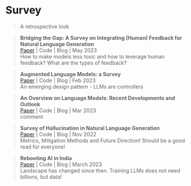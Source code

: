 # Survey
> A retrospective look



> **Bridging the Gap: A Survey on Integrating (Human) Feedback for Natural Language Generation **\
[Paper](https://arxiv.org/abs/2305.00955) | Code | Blog | May 2023 \
How to make models less toxic and how to leverage human feedback? What are the types of feedback?

> **Augmented Language Models: a Survey **\
[Paper]() | Code | Blog | Feb 2023 \
An emerging design pattern - LLMs are controllers

> **An Overview on Language Models: Recent Developments and Outlook **\
[Paper](https://arxiv.org/abs/2303.05759) | Code | Blog | Mar 2023 \
comment

> **Survey of Hallucination in Natural Language Generation **\
[Paper](https://arxiv.org/abs/2202.03629) | Code | Blog | Nov 2022 \
Metrics, Mitigation Methods and Future Direction! Should be a good read for everyone!

> **Rebooting AI in India **\
[Paper](https://static1.squarespace.com/static/618a55c4cb03246776b68559/t/640ffea3c6d2c40e5c0d9546/1678769837760/Rebooting+AI+in+India.pdf) | Code | Blog | March 2023 \
Landscape has changed since then. Training LLMs does not need billions, but data!